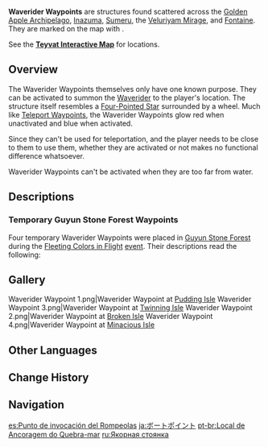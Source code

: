 {{Terminology Infobox
|image        = Tutorial Waverider 1.png
|type         = Exploration
|region       = Teyvat
}}
'''Waverider Waypoints''' are structures found scattered across the [[Golden Apple Archipelago]], [[Inazuma]], [[Sumeru]], the [[Veluriyam Mirage]], and [[Fontaine]]. They are marked on the map with {{Icon|Waverider Waypoint|25}}.

See the '''[https://act.hoyolab.com/ys/app/interactive-map/index.html?lang=en-us#/map/2?shown_types=190 Teyvat Interactive Map]''' for locations.

==Overview==
The Waverider Waypoints themselves only have one known purpose. They can be activated to summon the [[Waverider]] to the player's location. The structure itself resembles a [[Symbols in Teyvat|Four-Pointed Star]] surrounded by a wheel. Much like [[Teleport Waypoints]], the Waverider Waypoints glow red when unactivated and blue when activated.

Since they can't be used for teleportation, and the player needs to be close to them to use them, whether they are activated or not makes no functional difference whatsoever.

Waverider Waypoints can't be activated when they are too far from water.

==Descriptions==
{{Description|A device with mysterious power that is typically located near the water.<br>Can be used to summon a Waverider to your side. It can be regarded, from a certain point of view, as a "Teleport Waypoint for Waveriders only"...|[[Map]] Description}}
{{Description|This device has a mysterious power.|[[Map]] Description prior to unlocking}}

===Temporary Guyun Stone Forest Waypoints===
Four temporary Waverider Waypoints were placed in [[Guyun Stone Forest]] during the [[Fleeting Colors in Flight]] [[event]]. Their descriptions read the following:
{{Description|Waverider Waypoints have been set up in an ad-hoc manner to help [[Beidou]] with her salvaging of flotsam from the [[Jade Chamber]]. These devices have almost exactly the same capabilities as ordinary ones. The only difference is that they have a limit to the duration they can {{sic|remain operation}}...<br>These mysterious devices are typically located near the water.<br>They can be used to summon a Waverider to your side. It can be regarded, from a certain point of view, as a "Teleport Waypoint for Waveriders only"...<br>Only available during the Fleeting Colors in Flight event.}}

==Gallery==
<gallery>
Waverider Waypoint 1.png|Waverider Waypoint at [[Pudding Isle]]
Waverider Waypoint 3.png|Waverider Waypoint at [[Twinning Isle]]
Waverider Waypoint 2.png|Waverider Waypoint at [[Broken Isle]]
Waverider Waypoint 4.png|Waverider Waypoint at [[Minacious Isle]]
</gallery>

==Other Languages==
{{Other Languages
|en      = Waverider Waypoint
|zhs     = 浪船锚点
|zhs_rm  = Làngchuán Máodiǎn
|zht     = 浪船錨點
|zht_rm  = Làngchuán Máodiǎn
|zh_tl   = Wave Boat Anchor
|ja      = ボートポイント
|ja_rm   = Booto Pointo
|ja_tl   = Boat Point
|ko      = 파도 배 워프 포인트
|ko_tl   = Wave Boat Warp Point
|es      = Punto de invocación del Rompeolas
|es_tl   = Wavebreaker Summoning Point
|fr      = Téléporteur de barge
|fr_tl   = {{tt|Waverider|lit. Barge}} Teleport
|ru      = Якорная стоянка
|ru_tl   = Anchor Station
|th      = จุดเทเลพอร์ตเรือเดินสมุทร
|th_rm   = 
|th_tl   = 
|vi      = Điểm dịch chuyển Thuyền Gió
|vi_tl   = Waverider Teleportation Point
|de      = Wellenreiter-Rufpunkt
|de_tl   = Waverider Call Point
|id      = Waverider Waypoint
|pt      = Local de Ancoragem do Quebra-mar
|pt_tl   = 
|tr      = Dalgakıran Portalı
|tr_tl   = Wavebreaker Portal
|it      = Portale del Cavalcaonde
|it_tl   = Portal of the Waverider
}}

==Change History==
{{Change History|1.6}}

==Navigation==
{{Exploration Navbox}}

[[es:Punto de invocación del Rompeolas]]
[[ja:ボートポイント]]
[[pt-br:Local de Ancoragem do Quebra-mar]]
[[ru:Якорная стоянка]]